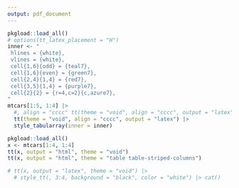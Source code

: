 ```yaml
---
output: pdf_document
---
```


```r
pkgload::load_all()
# options(tt_latex_placement = "H")
inner <- "
 hlines = {white},
 vlines = {white},
 cell{1,6}{odd} = {teal7},
 cell{1,6}{even} = {green7},
 cell{2,4}{1,4} = {red7},
 cell{3,5}{1,4} = {purple7},
 cell{2}{2} = {r=4,c=2}{c,azure7},
"
mtcars[1:5, 1:4] |>
  #, align = "cccc" tt(theme = "void", align = "cccc", output = "latex") |>
  tt(theme = "void", align = "cccc", output = "latex") |>
  style_tabularray(inner = inner)
```



```r
pkgload::load_all()
x <- mtcars[1:4, 1:4]
tt(x, output = "html", theme = "void")
tt(x, output = "html", theme = "table table-striped-columns")

# tt(x, output = "latex", theme = "void") |>
  # style_tt(, 3:4, background = "black", color = "white") |> cat()
```
